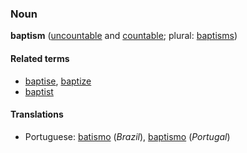 ===Noun===
'''baptism''' ([[uncountable]] and [[countable]]; plural: [[baptisms]])

====Related terms====
*[[baptise]], [[baptize]]
*[[baptist]]

====Translations====
*Portuguese: [[batismo]] (''Brazil''), [[baptismo]] (''Portugal'')